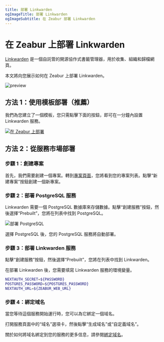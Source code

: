 ```yaml
---
title: 部署 Linkwarden
ogImageTitle: 部署 Linkwarden
ogImageSubtitle: 在 Zeabur 部署 Linkwarden
---
```


# 在 Zeabur 上部署 Linkwarden

[Linkwarden](https://github.com/linkwarden/linkwarden) 是一個自託管的開源協作式書籤管理器，用於收集、組織和歸檔網頁。

本文將向您展示如何在 Zeabur 上部署 Linkwarden。

![preview](https://github.com/linkwarden/linkwarden/raw/main/assets/dashboard.png)

## 方法 1：使用模板部署（推薦）

我們為您建立了一個模板，您只需點擊下面的按鈕，即可在一分鐘內設置 Linkwarden 服務。

[![在 Zeabur 上部署](https://zeabur.com/button.svg)](https://zeabur.com/templates/1E5ABT)

## 方法 2：從服務市場部署

### 步驟 1：創建專案

首先，我們需要創建一個專案。轉到[專案頁面](https://dash.zeabur.com/projects)，您將看到您的專案列表。點擊“新建專案”按鈕創建一個新專案。

### 步驟 2：部署 PostgreSQL 服務

Linkwarden 需要一個 PostgreSQL 數據庫來存儲數據。點擊“創建服務”按鈕，然後選擇“Prebuilt”，您將在列表中找到 PostgreSQL。

![部署 PostgreSQL](/marketplace/postgresql/deploy.png)

選擇 PostgreSQL 後，您的 PostgreSQL 服務將自動部署。

### 步驟 3：部署 Linkwarden 服務

點擊“創建服務”按鈕，然後選擇“Prebuilt”，您將在列表中找到 Linkwarden。

在部署 Linkwarden 後，您需要填寫 Linkwarden 服務的環境變量。

```bash
NEXTAUTH_SECRET=${PASSWORD}
POSTGRES_PASSWORD=${POSTGRES_PASSWORD}
NEXTAUTH_URL=${ZEABUR_WEB_URL}
```

### 步驟 4：綁定域名

當您等待這個服務開始運行時，您可以為它綁定一個域名。

打開服務頁面中的“域名”選項卡，然後點擊“生成域名”或“自定義域名”。

關於如何將域名綁定到您的服務的更多信息，請參閱[綁定域名](../deploy/domain-binding)。